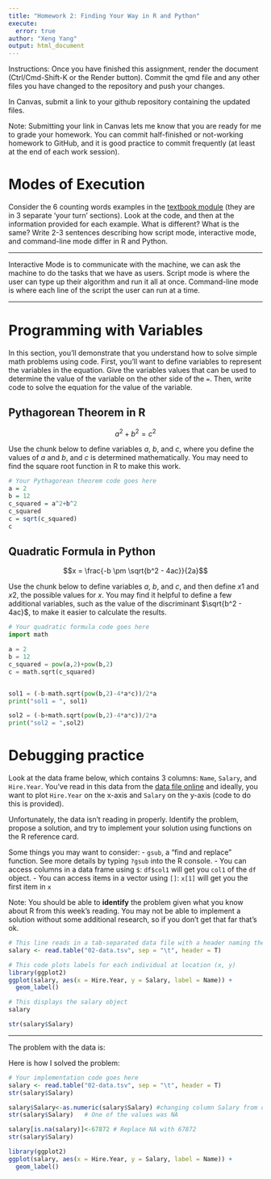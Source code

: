 ```yaml
---
title: "Homework 2: Finding Your Way in R and Python"
execute:
  error: true
author: "Xeng Yang"
output: html_document
---
```


Instructions: Once you have finished this assignment, render the document (Ctrl/Cmd-Shift-K or the Render button). Commit the qmd file and any other files you have changed to the repository and push your changes.

In Canvas, submit a link to your github repository containing the updated files. 

Note: Submitting your link in Canvas lets me know that you are ready for me to grade your homework. You can commit half-finished or not-working homework to GitHub, and it is good practice to commit frequently (at least at the end of each work session). 

# Modes of Execution

Consider the 6 counting words examples in the [textbook module](https://srvanderplas.github.io/stat-computing-r-python/part-tools/04-scripts-notebooks.html#a-short-history-of-talking-to-computers) (they are in 3 separate 'your turn' sections). Look at the code, and then at the information provided for each example. What is different? What is the same? Write 2-3 sentences describing how script mode, interactive mode, and command-line mode differ in R and Python.

---

Interactive Mode is to communicate with the machine, we can ask the machine to do the tasks that we have as users.
Script mode is where the user can type up their algorithm and run it all at once.
Command-line mode is where each line of the script the user can run at a time.

---


# Programming with Variables

In this section, you'll demonstrate that you understand how to solve simple math problems using code. First, you'll want to define variables to represent the variables in the equation. Give the variables values that can be used to determine the value of the variable on the other side of the `=`. Then, write code to solve the equation for the value of the variable. 

## Pythagorean Theorem in R

$$a^2 + b^2 = c^2$$

Use the chunk below to define variables $a$, $b$, and $c$, where you define the values of $a$ and $b$, and $c$ is determined mathematically. You may need to find the square root function in R to make this work.

```r
# Your Pythagorean theorem code goes here
a = 2
b = 12
c_squared = a^2+b^2
c_squared
c = sqrt(c_squared)
c
```

## Quadratic Formula in Python

$$x = \frac{-b \pm \sqrt{b^2 - 4ac}}{2a}$$

Use the chunk below to define variables $a$, $b$, and $c$, and then define $x1$ and $x2$, the possible values for $x$. You may find it helpful to define a few additional variables, such as the value of the discriminant $\sqrt{b^2 - 4ac}$, to make it easier to calculate the results. 

```python
# Your quadratic formula code goes here
import math

a = 2
b = 12
c_squared = pow(a,2)+pow(b,2)
c = math.sqrt(c_squared)


sol1 = (-b-math.sqrt(pow(b,2)-4*a*c))/2*a
print("sol1 = ", sol1)

sol2 = (-b+math.sqrt(pow(b,2)-4*a*c))/2*a
print("sol2 = ",sol2)
```

# Debugging practice

Look at the data frame below, which contains 3 columns: `Name`, `Salary`, and `Hire.Year`. You've read in this data from the [data file online](https://github.com/unl-statistics/stat850/blob/main/homework/02-data.tsv) and ideally, you want to plot `Hire.Year` on the x-axis and `Salary` on the y-axis (code to do this is provided).

Unfortunately, the data isn't reading in properly. Identify the problem, propose a solution, and try to implement your solution using functions on the R reference card.

Some things you may want to consider: - `gsub`, a "find and replace" function. See more details by typing `?gsub` into the R console. - You can access columns in a data frame using `$`: `df$col1` will get you `col1` of the `df` object. - You can access items in a vector using `[]`: `x[1]` will get you the first item in `x`

Note: You should be able to **identify** the problem given what you know about R from this week's reading. You may not be able to implement a solution without some additional research, so if you don't get that far that's ok.

```r
# This line reads in a tab-separated data file with a header naming the columns
salary <- read.table("02-data.tsv", sep = "\t", header = T)

# This code plots labels for each individual at location (x, y)
library(ggplot2)
ggplot(salary, aes(x = Hire.Year, y = Salary, label = Name)) + 
  geom_label()

# This displays the salary object
salary

str(salary$Salary)
```

------------------------------------------------------------------------

The problem with the data is:

Here is how I solved the problem:

```r
# Your implementation code goes here
salary <- read.table("02-data.tsv", sep = "\t", header = T)
str(salary$Salary)

salary$Salary<-as.numeric(salary$Salary) #changing column Salary from characters to numeric
str(salary$Salary)   # One of the values was NA 

salary[is.na(salary)]<-67872 # Replace NA with 67872
str(salary$Salary)

library(ggplot2)
ggplot(salary, aes(x = Hire.Year, y = Salary, label = Name)) + 
  geom_label()

```
